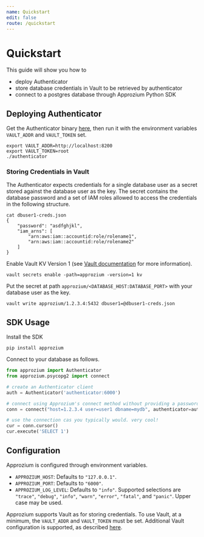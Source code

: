 ```yaml
---
name: Quickstart
edit: false
route: /quickstart
---
```


# Quickstart
This guide will show you how to
- deploy Authenticator
- store database credentials in Vault to be retrieved by authenticator
- connect to a postgres database through Approzium Python SDK

## Deploying Authenticator
Get the Authenticator binary [here](https://github.com/approzium/approzium/tree/develop/authenticator), then run it with the environment variables `VAULT_ADDR` and `VAULT_TOKEN` set.
```shell
export VAULT_ADDR=http://localhost:8200
export VAULT_TOKEN=root
./authenticator
```

### Storing Credentials in Vault
The Authenticator expects credentials for a single database user as a secret stored against the database user as the key. The secret contains the database password and a set of IAM roles allowed to access the credentials in the following structure.
```shell
cat dbuser1-creds.json
{
    "password": "asdfghjkl",
    "iam_arns": [
        "arn:aws:iam::accountid:role/rolename1",
        "arn:aws:iam::accountid:role/rolename2"
    ]
}
```

Enable Vault KV Version 1 (see [Vault documentation](https://www.vaultproject.io/docs/secrets/kv/kv-v1) for more information).
```shell
vault secrets enable -path=approzium -version=1 kv
```

Put the secret at path `approzium/<DATABASE_HOST:DATABASE_PORT>` with your database user as the key.
```shell
vault write approzium/1.2.3.4:5432 dbuser1=@dbuser1-creds.json
```

## SDK Usage
Install the SDK
```shell
pip install approzium
```

Connect to your database as follows.
```python
from approzium import Authenticator
from approzium.psycopg2 import connect

# create an Authenticator client
auth = Authenticator('authenticator:6000')

# connect using Approzium's connect method without providing a password
conn = connect("host=1.2.3.4 user=user1 dbname=mydb", authenticator=auth)

# use the connection cas you typically would. very cool!
cur = conn.cursor()
cur.execute('SELECT 1')
```

## Configuration

Approzium is configured through environment variables.

- `APPROZIUM_HOST`: Defaults to `"127.0.0.1"`.
- `APPROZIUM_PORT`: Defaults to `"6000"`.
- `APPROZIUM_LOG_LEVEL`: Defaults to `"info"`. Supported selections are `"trace"`, `"debug"`,
    `"info"`, `"warn"`, `"error"`, `"fatal"`, and `"panic"`. Upper case may be used.

Approzium supports Vault as for storing credentials. To use Vault, at a minimum, the `VAULT_ADDR`
and `VAULT_TOKEN` must be set. Additional Vault configuration is supported, as described
[here](https://www.vaultproject.io/docs/commands#environment-variables).
